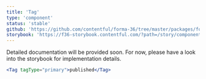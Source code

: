 ```yaml
---
title: 'Tag'
type: 'component'
status: 'stable'
github: 'https://github.com/contentful/forma-36/tree/master/packages/forma-36-react-components/src/components/Tag'
storybook: 'https://f36-storybook.contentful.com/?path=/story/components-tag--default'
---
```


Detailed documentation will be provided soon. For now, please have a look into the storybook for implementation details.

```jsx
<Tag tagType="primary">published</Tag>
```